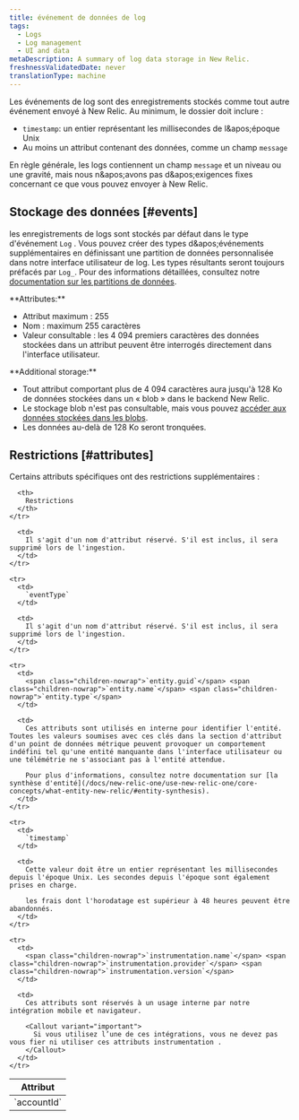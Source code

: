 ```yaml
---
title: événement de données de log
tags:
  - Logs
  - Log management
  - UI and data
metaDescription: A summary of log data storage in New Relic.
freshnessValidatedDate: never
translationType: machine
---
```


Les événements de log sont des enregistrements stockés comme tout autre événement envoyé à New Relic. Au minimum, le dossier doit inclure :

* `timestamp`: un entier représentant les millisecondes de l&amp;apos;époque Unix
* Au moins un attribut contenant des données, comme un champ `message`

En règle générale, les logs contiennent un champ `message` et un niveau ou une gravité, mais nous n&amp;apos;avons pas d&amp;apos;exigences fixes concernant ce que vous pouvez envoyer à New Relic.

## Stockage des données [#events]

les enregistrements de logs sont stockés par défaut dans le type d'événement `Log` . Vous pouvez créer des types d&amp;apos;événements supplémentaires en définissant une partition de données personnalisée dans notre interface utilisateur de log. Les types résultants seront toujours préfacés par `Log_`. Pour des informations détaillées, consultez notre [documentation sur les partitions de données](/docs/logs/ui-data/data-partitions/).

<DNT>
  **Attributes:**
</DNT>

* Attribut maximum : 255
* Nom : maximum 255 caractères
* Valeur consultable : les 4 094 premiers caractères des données stockées dans un attribut peuvent être interrogés directement dans l'interface utilisateur.

<DNT>
  **Additional storage:**
</DNT>

* Tout attribut comportant plus de 4 094 caractères aura jusqu'à 128 Ko de données stockées dans un « blob » dans le backend New Relic.
* Le stockage blob n'est pas consultable, mais vous pouvez [accéder aux données stockées dans les blobs](/docs/logs/ui-data/long-logs-blobs).
* Les données au-delà de 128 Ko seront tronquées.

## Restrictions [#attributes]

Certains attributs spécifiques ont des restrictions supplémentaires :

<table>
  <thead>
    <tr>
      <th style={{ width: "150px" }}>
        Attribut
      </th>

      <th>
        Restrictions
      </th>
    </tr>
  </thead>

  <tbody>
    <tr>
      <td>
        `accountId`
      </td>

      <td>
        Il s'agit d'un nom d'attribut réservé. S'il est inclus, il sera supprimé lors de l'ingestion.
      </td>
    </tr>

    <tr>
      <td>
        `eventType`
      </td>

      <td>
        Il s'agit d'un nom d'attribut réservé. S'il est inclus, il sera supprimé lors de l'ingestion.
      </td>
    </tr>

    <tr>
      <td>
        <span class="children-nowrap">`entity.guid`</span> <span class="children-nowrap">`entity.name`</span> <span class="children-nowrap">`entity.type`</span>
      </td>

      <td>
        Ces attributs sont utilisés en interne pour identifier l'entité. Toutes les valeurs soumises avec ces clés dans la section d'attribut d'un point de données métrique peuvent provoquer un comportement indéfini tel qu'une entité manquante dans l'interface utilisateur ou une télémétrie ne s'associant pas à l'entité attendue.

        Pour plus d'informations, consultez notre documentation sur [la synthèse d'entité](/docs/new-relic-one/use-new-relic-one/core-concepts/what-entity-new-relic/#entity-synthesis).
      </td>
    </tr>

    <tr>
      <td>
        `timestamp`
      </td>

      <td>
        Cette valeur doit être un entier représentant les millisecondes depuis l'époque Unix. Les secondes depuis l'époque sont également prises en charge.

        les frais dont l'horodatage est supérieur à 48 heures peuvent être abandonnés.
      </td>
    </tr>

    <tr>
      <td>
        <span class="children-nowrap">`instrumentation.name`</span> <span class="children-nowrap">`instrumentation.provider`</span> <span class="children-nowrap">`instrumentation.version`</span>
      </td>

      <td>
        Ces attributs sont réservés à un usage interne par notre intégration mobile et navigateur.

        <Callout variant="important">
          Si vous utilisez l’une de ces intégrations, vous ne devez pas vous fier ni utiliser ces attributs instrumentation .
        </Callout>
      </td>
    </tr>
  </tbody>
</table>